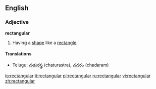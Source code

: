 ==English==

===Adjective===
'''rectangular'''
# Having a [[shape]] like a [[rectangle]].

====Translations====
{{top}}
{{mid}}
*Telugu: [[చతురస్త్ర]] (chaturastra), [[చదరం]] (chadaram)
{{bottom}}

[[io:rectangular]]
[[it:rectangular]]
[[pl:rectangular]]
[[ru:rectangular]]
[[vi:rectangular]]
[[zh:rectangular]]